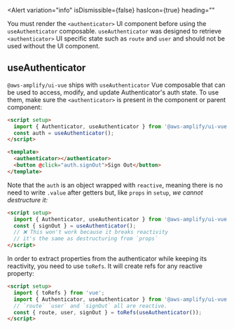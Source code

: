 
<Alert
  variation="info"
  isDismissible={false}
  hasIcon={true}
  heading=""
  >
  You must render the `<authenticator>` UI component before using the `useAuthenticator` composable. `useAuthenticator` was designed to retrieve `<authenticator>` UI specific state such as `route` and `user` and should not be used without the UI component.
</Alert>

## useAuthenticator

`@aws-amplify/ui-vue` ships with `useAuthenticator` Vue composable that can be used to access, modify, and update Authenticator's auth state. To use them, make sure the `<authenticator>` is present in the component or parent component:

```html
<script setup>
  import { Authenticator, useAuthenticator } from '@aws-amplify/ui-vue';
  const auth = useAuthenticator();
</script>

<template>
  <authenticator></authenticator>
  <button @click="auth.signOut">Sign Out</button>
</template>
```

Note that the `auth` is an object wrapped with `reactive`, meaning there is no need to write `.value` after getters but, like `props` in `setup`, _we cannot destructure it:_

```html
<script setup>
  import { Authenticator, useAuthenticator } from '@aws-amplify/ui-vue';
  const { signOut } = useAuthenticator();
  // ❌ This won't work because it breaks reactivity
  // it's the same as destructuring from `props`
</script>
```

In order to extract properties from the authenticator while keeping its reactivity, you need to use `toRefs`. It will create refs for any reactive property:

```html
<script setup>
  import { toRefs } from 'vue';
  import { Authenticator, useAuthenticator } from '@aws-amplify/ui-vue';
  // `route` `user` and `signOut` all are reactive.
  const { route, user, signOut } = toRefs(useAuthenticator());
</script>
```
